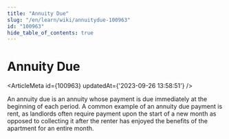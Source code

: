 ```yaml
---
title: "Annuity Due"
slug: "/en/learn/wiki/annuitydue-100963"
id: "100963"
hide_table_of_contents: true
---
```



# Annuity Due

<ArticleMeta id={100963} updatedAt={'2023-09-26 13:58:51'} />
<div className='border-solid border-b border-t-0 my-4 border-[var(--ifm-color-gray-300)]' />

An annuity due is an annuity whose payment is due immediately at the beginning of each period. A common example of an annuity due payment is rent, as landlords often require payment upon the start of a new month as opposed to collecting it after the renter has enjoyed the benefits of the apartment for an entire month.
